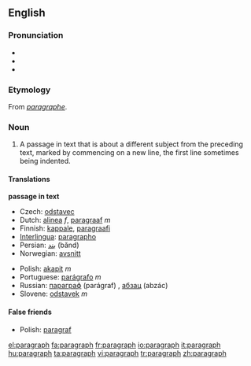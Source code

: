 ==English==

===Pronunciation===
*{{IPA|/ˈpæ.rə.græf/}}
*{{SAMPA|/"p{.r@.gr{f/}}
*{{audio|en-us-paragraph.ogg|Audio (US)}}

===Etymology===
From {{MF.}} ''[[paragraphe]]''.

===Noun===
{{wikipedia}}
{{en-noun}}
#A passage in text that is about a different subject from the preceding text, marked by commencing on a new line, the first line sometimes being indented.

====Translations====

'''passage in text'''
{{top}}
*Czech: [[odstavec]] {{m}}
*Dutch: [[alinea]] ''f'', [[paragraaf]] ''m''
*Finnish: [[kappale]], [[paragraafi]]
*[[Interlingua]]: [[paragrapho]]
*Persian: [[بند]] (bănd)
*Norwegian: [[avsnitt]]
{{mid}}
*Polish: [[akapit]] ''m''
*Portuguese: [[parágrafo]] ''m''
*Russian: [[параграф]] (parágraf) {{m}}, [[абзац]] (abzác) {{m}}
*Slovene: [[odstavek]] ''m''
{{bottom}}

====False friends====
*Polish: [[paragraf]]

[[el:paragraph]]
[[fa:paragraph]]
[[fr:paragraph]]
[[io:paragraph]]
[[it:paragraph]]
[[hu:paragraph]]
[[ta:paragraph]]
[[vi:paragraph]]
[[tr:paragraph]]
[[zh:paragraph]]